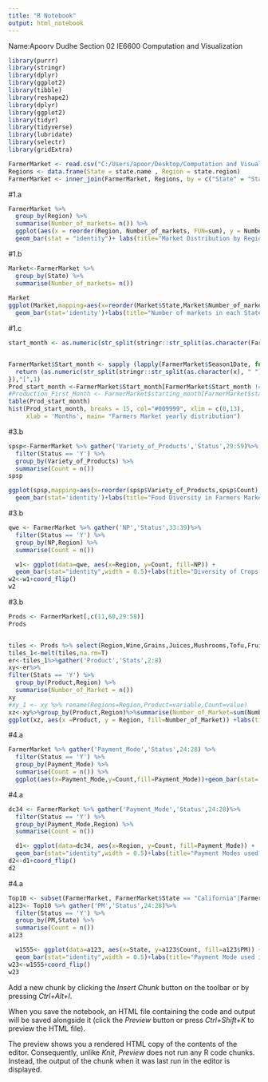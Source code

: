 ```yaml
---
title: "R Notebook"
output: html_notebook
---
```


Name:Apoorv Dudhe
Section 02
IE6600 Computation and Visualization 

```r
library(purrr)
library(stringr)
library(dplyr)
library(ggplot2)
library(tibble)
library(reshape2)
library(dplyr)
library(ggplot2)
library(tidyr)
library(tidyverse)
library(lubridate)
library(selectr)
library(gridExtra)

FarmerMarket <- read.csv("C:/Users/apoor/Desktop/Computation and Visualization/Project 1/fmarket.csv", stringsAsFactors = F)
Regions <- data.frame(State = state.name , Region = state.region)
FarmerMarket <- inner_join(FarmerMarket, Regions, by = c("State" = "State"))
```
#1.a
```r
FarmerMarket %>%   
  group_by(Region) %>% 
  summarise(Number_of_markets= n()) %>% 
  ggplot(aes(x = reorder(Region, Number_of_markets, FUN=sum), y = Number_of_markets, fill = Region))+
  geom_bar(stat = "identity")+ labs(title="Market Distribution by Region",x="Region",y="Number of Market")+geom_text(aes(label=Number_of_markets), vjust=0.3, color="Black", size=3)+scale_fill_brewer(palette="Oranges")+coord_flip()
```
#1.b
```r
Market<-FarmerMarket %>%   
  group_by(State) %>% 
  summarise(Number_of_markets= n())
  
Market
ggplot(Market,mapping=aes(x=reorder(Market$State,Market$Number_of_markets),y=Market$Number_of_markets))+
  geom_bar(stat='identity')+labs(title="Number of markets in each Statet",x="State",y="Number Of markets")+coord_flip()
```
#1.c
```r
start_month <- as.numeric(str_split(stringr::str_split(as.character(FarmerMarket$Season1Date[3]), " ")[[1]][1],"/")[[1]][1])


FarmerMarket$Start_month <- sapply (lapply(FarmerMarket$Season1Date, function(x){
  return (as.numeric(str_split(stringr::str_split(as.character(x), " ")[[1]][1],"/")[[1]][1]))
}),"[",1)
Prod_start_month <-FarmerMarket$Start_month[FarmerMarket$Start_month != "" & !is.na(FarmerMarket$Start_month)]
#Production_First_Month <- FarmerMarket$starting_month[FarmerMarket$starting_month != "" & !is.na(FarmerMarket$starting_month)]
table(Prod_start_month)
hist(Prod_start_month, breaks = 15, col="#009999", xlim = c(0,13),
     xlab = 'Months', main= "Farmers Market yearly distribution")
```
#3.b
```r
spsp<-FarmerMarket %>% gather('Variety_of_Products','Status',29:59)%>%
  filter(Status == 'Y') %>%
  group_by(Variety_of_Products) %>% 
  summarise(Count = n()) 
spsp

ggplot(spsp,mapping=aes(x=reorder(spsp$Variety_of_Products,spsp$Count),y=spsp$Count))+
  geom_bar(stat='identity')+labs(title="Food Diversity in Farmers Market",x="Product Variety",y="Number Of Product")+coord_flip()
```
#3.b
```r
qwe <- FarmerMarket %>% gather('NP','Status',33:39)%>%
  filter(Status == 'Y') %>%
  group_by(NP,Region) %>% 
  summarise(Count = n()) 

  w1<- ggplot(data=qwe, aes(x=Region, y=Count, fill=NP)) +
  geom_bar(stat="identity",width = 0.5)+labs(title="Diversity of Crops in all Regions (Selected Crops)",x="Regions",y="Number of markets", fill="Crops")
w2<-w1+coord_flip()
w2
```
#3.b
```r
Prods <- FarmerMarket[,c(11,60,29:58)]
Prods


tiles <- Prods %>% select(Region,Wine,Grains,Juices,Mushrooms,Tofu,Fruits,Soap,Trees)%>% group_by(Region) 
tiles_1<-melt(tiles,na.rm=T)
er<-tiles_1%>%gather('Product','Stats',2:8)
xy<-er%>%
filter(Stats == 'Y') %>%
  group_by(Product,Region) %>% 
  summarise(Number_of_Market = n())
xy
#xy_1 <- xy %>% rename(Regions=Region,Product=variable,Count=value)
xz<-xy%>%group_by(Product,Region)%>%summarise(Number_of_Market=sum(Number_of_Market))
ggplot(xz, aes(x =Product, y = Region, fill=Number_of_Market)) +labs(title="Diversity of Crops in all Region (Selected Products)")+ geom_tile()
```
#4.a
```r
FarmerMarket %>% gather('Payment_Mode','Status',24:28) %>% 
  filter(Status == 'Y') %>%
  group_by(Payment_Mode) %>% 
  summarise(Count = n()) %>% 
  ggplot(aes(x=Payment_Mode,y=Count,fill=Payment_Mode))+geom_bar(stat='identity',width = 0.5)+geom_text(aes(label=Count),size=3,vjust=1)+labs(title="Payment Modes used across all markets",x="Payment Modes",y="Number of markets", fill="Payment Mode")
```
#4.a
```r
dc34 <- FarmerMarket %>% gather('Payment_Mode','Status',24:28)%>%
  filter(Status == 'Y') %>%
  group_by(Payment_Mode,Region) %>% 
  summarise(Count = n()) 

  d1<- ggplot(data=dc34, aes(x=Region, y=Count, fill=Payment_Mode)) +
  geom_bar(stat="identity",width = 0.5)+labs(title="Payment Modes used in Region",x="Region",y="Number of markets", fill="Payment Mode")
d2<-d1+coord_flip()
d2
```
#4.a
```r
Top10 <- subset(FarmerMarket, FarmerMarket$State == "California"|FarmerMarket$State == "Florida"|FarmerMarket$State == "ILLinois"|FarmerMarket$State == "Massachusetts"|FarmerMarket$State == "Michigan"|FarmerMarket$State == "New York"|FarmerMarket$State == "Ohio"|FarmerMarket$State == "Pennsylvania"|FarmerMarket$State == "Virginia"|FarmerMarket$State == "Wisconsin") 
a123<- Top10 %>% gather('PM','Status',24:28)%>%
  filter(Status == 'Y') %>%
  group_by(PM,State) %>% 
  summarise(Count = n()) 
a123

  w1555<- ggplot(data=a123, aes(x=State, y=a123$Count, fill=a123$PM)) +
  geom_bar(stat="identity",width = 0.5)+labs(title="Payment Mode used in Top 10 states with highest number of markets",x="States",y="Number of markets", fill="Payment Mode")
w23<-w1555+coord_flip()
w23
```

Add a new chunk by clicking the *Insert Chunk* button on the toolbar or by pressing *Ctrl+Alt+I*.

When you save the notebook, an HTML file containing the code and output will be saved alongside it (click the *Preview* button or press *Ctrl+Shift+K* to preview the HTML file).

The preview shows you a rendered HTML copy of the contents of the editor. Consequently, unlike *Knit*, *Preview* does not run any R code chunks. Instead, the output of the chunk when it was last run in the editor is displayed.
